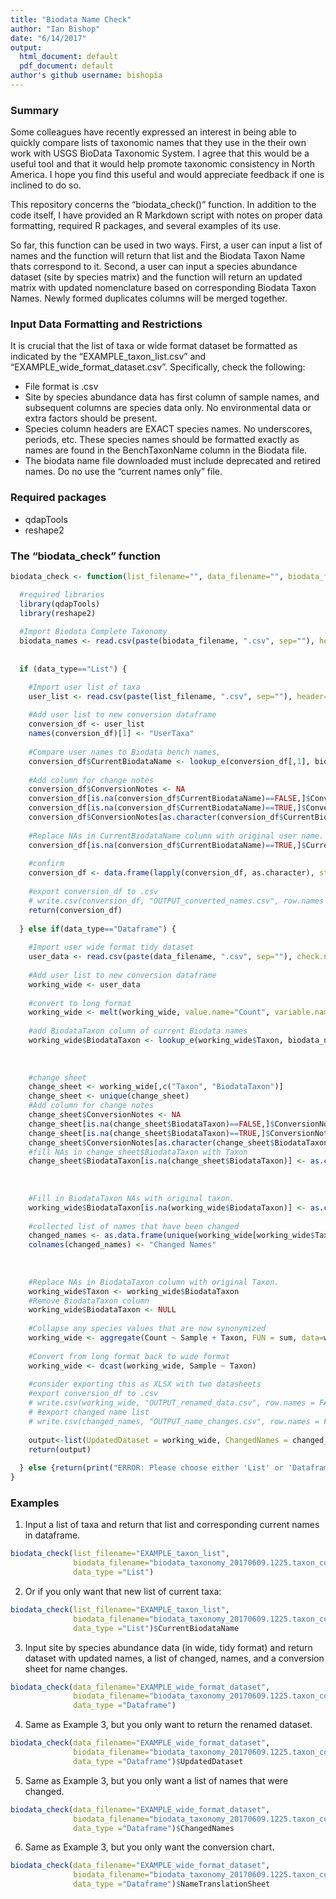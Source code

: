 ```yaml
---
title: "Biodata Name Check"
author: "Ian Bishop"
date: "6/14/2017"
output:
  html_document: default
  pdf_document: default
author's github username: bishopia
---
```


<h3>Summary</h3>

Some colleagues have recently expressed an interest in being able to quickly compare lists of taxonomic names that they use in the their own work with USGS BioData Taxonomic System. I agree that this would be a useful tool and that it would help promote taxonomic consistency in North America. I hope you find this useful and would appreciate feedback if one is inclined to do so.

This repository concerns the "biodata_check()" function. In addition to the code itself, I have provided an R Markdown script with notes on proper data formatting, required R packages, and several examples of its use.

So far, this function can be used in two ways. First, a user can input a list of names and the function will return that list and the Biodata Taxon Name thats correspond to it. Second, a user can input a species abundance dataset (site by species matrix) and the function will return an updated matrix with updated nomenclature based on corresponding Biodata Taxon Names. Newly formed duplicates columns will be merged together.

<h3>Input Data Formatting and Restrictions</h3>
It is crucial that the list of taxa or wide format dataset be formatted as indicated by the "EXAMPLE_taxon_list.csv" and "EXAMPLE_wide_format_dataset.csv". Specifically, check the following:
<ul><li>File format is .csv</li>
<li>Site by species abundance data has first column of sample names, and subsequent columns are species data only. No environmental data or extra factors should be present.</li>
<li>Species column headers are EXACT species names. No underscores, periods, etc. These species names should be formatted exactly as names are found in the BenchTaxonName column in the Biodata file.</li>
<li>The biodata name file downloaded must include deprecated and retired names. Do no use the "current names only" file.</li></ul>

<h3>Required packages</h3>
* qdapTools 
<br>
* reshape2

<h3>The "biodata_check" function</h3>
```r
biodata_check <- function(list_filename="", data_filename="", biodata_filename="", data_type=c("List", "Dataframe")) {

  #required libraries
  library(qdapTools)
  library(reshape2)
  
  #Import Biodata Complete Taxonomy  
  biodata_names <- read.csv(paste(biodata_filename, ".csv", sep=""), header=TRUE, stringsAsFactors = FALSE, fileEncoding="UTF-8-BOM")
  
  
  if (data_type=="List") {

    #Import user list of taxa
    user_list <- read.csv(paste(list_filename, ".csv", sep=""), header=TRUE, stringsAsFactors = FALSE)
  
    #Add user list to new conversion dataframe
    conversion_df <- user_list
    names(conversion_df)[1] <- "UserTaxa"
  
    #Compare user names to Biodata bench names, 
    conversion_df$CurrentBiodataName <- lookup_e(conversion_df[,1], biodata_names[,c("BenchTaxonName", "BiodataTaxonName")])
  
    #Add column for change notes
    conversion_df$ConversionNotes <- NA
    conversion_df[is.na(conversion_df$CurrentBiodataName)==FALSE,]$ConversionNotes <- "Name Updated to Current Biodata Name"
    conversion_df[is.na(conversion_df$CurrentBiodataName)==TRUE,]$ConversionNotes <- "Name Not Found In Biodata"
    conversion_df$ConversionNotes[as.character(conversion_df$CurrentBiodataName)==as.character(conversion_df$UserTaxa)] <- "Name Already Current"
  
    #Replace NAs in CurrentBiodataName column with original user name.
    conversion_df[is.na(conversion_df$CurrentBiodataName)==TRUE,]$CurrentBiodataName <- conversion_df[is.na(conversion_df$CurrentBiodataName)==TRUE,]$UserTaxa
  
    #confirm
    conversion_df <- data.frame(lapply(conversion_df, as.character), stringsAsFactors=FALSE)
  
    #export conversion_df to .csv
    # write.csv(conversion_df, "OUTPUT_converted_names.csv", row.names = FALSE)
    return(conversion_df)
  
  } else if(data_type=="Dataframe") {
  
    #Import user wide format tidy dataset  
    user_data <- read.csv(paste(data_filename, ".csv", sep=""), check.names = FALSE, stringsAsFactors=FALSE, header=TRUE, fileEncoding="UTF-8-BOM")
    
    #Add user list to new conversion dataframe
    working_wide <- user_data
  
    #convert to long format
    working_wide <- melt(working_wide, value.name="Count", variable.name="Taxon", id.vars="Sample")
  
    #add BiodataTaxon column of current Biodata names
    working_wide$BiodataTaxon <- lookup_e(working_wide$Taxon, biodata_names[,c("BenchTaxonName", "BiodataTaxonName")])
  
  
    
    #change sheet
    change_sheet <- working_wide[,c("Taxon", "BiodataTaxon")]
    change_sheet <- unique(change_sheet)
    #Add column for change notes
    change_sheet$ConversionNotes <- NA
    change_sheet[is.na(change_sheet$BiodataTaxon)==FALSE,]$ConversionNotes <- "Name Updated to Current Biodata Name"
    change_sheet[is.na(change_sheet$BiodataTaxon)==TRUE,]$ConversionNotes <- "Name Not Found In Biodata"
    change_sheet$ConversionNotes[as.character(change_sheet$BiodataTaxon)==as.character(change_sheet$Taxon)] <- "Name Already Current"
    #fill NAs in change_sheet$BiodataTaxon with Taxon
    change_sheet$BiodataTaxon[is.na(change_sheet$BiodataTaxon)] <- as.character(change_sheet$Taxon[is.na(change_sheet$BiodataTaxon)])
  
  
    
    #Fill in BiodataTaxon NAs with original taxon.
    working_wide$BiodataTaxon[is.na(working_wide$BiodataTaxon)] <- as.character(working_wide$Taxon[is.na(working_wide$BiodataTaxon)])
    
    #collected list of names that have been changed
    changed_names <- as.data.frame(unique(working_wide[working_wide$Taxon != working_wide$BiodataTaxon,]$Taxon))
    colnames(changed_names) <- "Changed Names"
    
    
    
    #Replace NAs in BiodataTaxon column with original Taxon.
    working_wide$Taxon <- working_wide$BiodataTaxon
    #Remove BiodataTaxon column
    working_wide$BiodataTaxon <- NULL
  
    #Collapse any species values that are now synonymized
    working_wide <- aggregate(Count ~ Sample + Taxon, FUN = sum, data=working_wide)
    
    #Convert from long format back to wide format
    working_wide <- dcast(working_wide, Sample ~ Taxon)
    
    #consider exporting this as XLSX with two datasheets
    #export conversion_df to .csv
    # write.csv(working_wide, "OUTPUT_renamed_data.csv", row.names = FALSE)
    # #export changed name list
    # write.csv(changed_names, "OUTPUT_name_changes.csv", row.names = FALSE)
    
    output<-list(UpdatedDataset = working_wide, ChangedNames = changed_names, NameTranslationSheet=change_sheet)
    return(output)
  
  } else {return(print("ERROR: Please choose either 'List' or 'Dataframe' for data_type"))}
}
```



<h3>Examples</h3>

1. Input a list of taxa and return that list and corresponding current names in dataframe.
```r
biodata_check(list_filename="EXAMPLE_taxon_list", 
              biodata_filename="biodata_taxonomy_20170609.1225.taxon_complete", 
              data_type ="List")
```

2. Or if you only want that new list of current taxa:
```r
biodata_check(list_filename="EXAMPLE_taxon_list", 
              biodata_filename="biodata_taxonomy_20170609.1225.taxon_complete", 
              data_type ="List")$CurrentBiodataName
```

3. Input site by species abundance data (in wide, tidy format) and return dataset with updated names, a list of changed, names, and a conversion sheet for name changes.
```r
biodata_check(data_filename="EXAMPLE_wide_format_dataset", 
              biodata_filename="biodata_taxonomy_20170609.1225.taxon_complete", 
              data_type ="Dataframe")
```

4. Same as Example 3, but you only want to return the renamed dataset.
```r
biodata_check(data_filename="EXAMPLE_wide_format_dataset", 
              biodata_filename="biodata_taxonomy_20170609.1225.taxon_complete", 
              data_type ="Dataframe")$UpdatedDataset
```

5. Same as Example 3, but you only want a list of names that were changed.
```r
biodata_check(data_filename="EXAMPLE_wide_format_dataset", 
              biodata_filename="biodata_taxonomy_20170609.1225.taxon_complete", 
              data_type ="Dataframe")$ChangedNames
```

6. Same as Example 3, but you only want the conversion chart.
```r
biodata_check(data_filename="EXAMPLE_wide_format_dataset", 
              biodata_filename="biodata_taxonomy_20170609.1225.taxon_complete", 
              data_type ="Dataframe")$NameTranslationSheet
```
